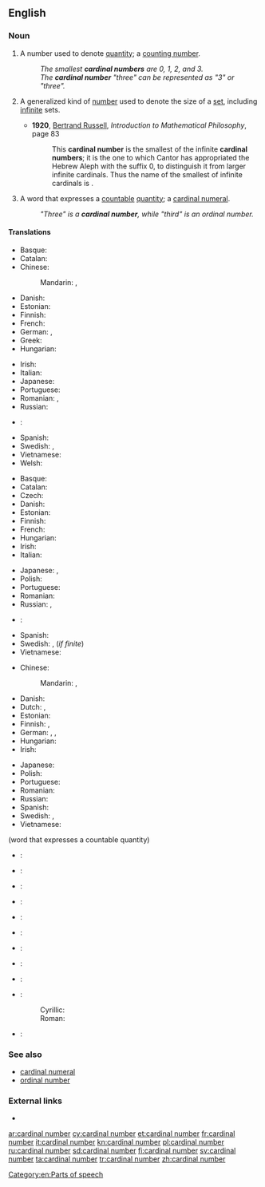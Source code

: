 ==English==

===Noun===
{{en-noun|head=[[cardinal]] [[number]]}}

# A number used to denote [[quantity]]; a [[counting number]].
#: ''The smallest '''cardinal numbers''' are 0, 1, 2, and 3.''
#: ''The '''cardinal number''' "three" can be represented as "3" or "three".''
# {{context|mathematics|lang=en}} A generalized kind of [[number]] used to denote the size of a [[set]], including [[infinite]] sets.
#* '''1920''', [[w:Bertrand Russell|Bertrand Russell]], ''Introduction to Mathematical Philosophy'', page 83
#*: This '''cardinal number''' is the smallest of the infinite '''cardinal numbers'''; it is the one to which Cantor has appropriated the Hebrew Aleph with the suffix 0, to distinguish it from larger infinite cardinals.  Thus the name of the smallest of infinite cardinals is {{term||<sub>0</sub>א|lang=he}}.
# {{context|grammar|lang=en}} A word that expresses a [[countable]] [[quantity]]; a [[cardinal numeral]].
#: ''"Three" is a '''cardinal number''', while "third" is an ordinal number.''
<!--Does this definition differ in any essential sense from the first definition?-->
<!--Yes; in the most essential way possible.-->

====Translations====
{{trans-top|number denoting quantity}}
* Basque: {{t-|eu|zenbaki kardinal}}
* Catalan: {{t-|ca|nombre cardinal|m}}
* Chinese:
*: Mandarin: {{t|cmn|基數|sc=Hani}}, {{t-|cmn|基数|tr=jīshù|sc=Hani}}
* Danish: {{t-|da|kardinaltal|n}}
* Estonian: {{t-|et|kardinaalarv}}
* Finnish: {{t+|fi|kardinaaliluku}}
* French: {{t-|fr|nombre cardinal|m}}
* German: {{t+|de|Kardinalzahl|f}}, {{t+|de|Grundzahl|f}}
* Greek: {{t-|el|απόλυτος αριθμός|m|tr=apólytos arithmós|sc=Grek}}
* Hungarian: {{t-|hu|tőszám}}
{{trans-mid}}
* Irish: {{t-|ga|bunuimhir|f}}
* Italian: {{t-|it|numero cardinale|m}}
* Japanese: {{t+|ja|基数|tr=きすう, kisū}}
* Portuguese: {{t-|pt|número cardinal|m}}
* Romanian: {{t-|ro|numeral cardinal|n}}, {{t-|ro|număr cardinal|n}}
* Russian: {{t-|ru|кардинальное число|n|tr=kardinál’noje čisló}}
* {{ttbc|sh}}: {{t-|sh|kardinalni broj|m}}
* Spanish: {{t+|es|número cardinal|m}}
* Swedish: {{t+|sv|kardinaltal|n}}, {{t+|sv|grundtal|n}}
* Vietnamese: {{t-|vi|số đếm}}
* Welsh: {{t+|cy|rhif prifol}}
{{trans-bottom}}

{{trans-top|number used to denote the size of a set}}
* Basque: {{t-|eu|zenbaki kardinal}}
* Catalan: {{t-|ca|nombre cardinal|m}}
* Czech: {{t-|cs|kardinální číslo|n}}
* Danish: {{t-|da|kardinaltal|n}}
* Estonian: {{t-|et|hulga võimsus}}
* Finnish: {{t+|fi|kardinaaliluku}}
* French: {{t-|fr|nombre cardinal|m}}
* Hungarian: {{t+|hu|számosság}}
* Irish: {{t-|ga|bunuimhir|f}}
* Italian: {{t-|it|numero cardinale|m}}
{{trans-mid}}
* Japanese: {{t-|ja|集合数|tr=しゅうごうすう, shūgōsū}}, {{t+|ja|基数|tr=きすう, kisū|sc=Jpan}}
* Polish: {{t-|pl|liczba kardynalna|f}}
* Portuguese: {{t-|pt|número cardinal|m}}
* Romanian: {{t-|ro|numeral cardinal|n}}
* Russian: {{t-|ru|мощность множества|f|tr=móščnost’ mnóžestva}}, {{t-|ru|кардинальное число|n|tr=kardinál’noje čisló}}
* {{ttbc|sh}}: {{t-|sh|kardinalni broj|m}}
* Spanish: {{t+|es|número cardinal|m}}
* Swedish: {{t+|sv|kardinaltal|n}}, {{t+|sv|grundtal|n}} (''if finite'')
* Vietnamese: {{t-|vi|số lượng}}
{{trans-bottom}}

{{trans-top|word that expresses a countable quantity}}
* Chinese:
*: Mandarin: {{t|cmn|純數|sc=Hani}}, {{t|cmn|纯数|tr=chúnshù|sc=Hani}}
* Danish: {{t-|da|kardinaltal|n}}
* Dutch: {{t+|nl|hoofdtelwoord|n}}, {{t-|nl|bepaald telwoord|n}}
* Estonian: {{t-|et|põhiarv}}
* Finnish: {{t-|fi|perusluku}}, {{t+|fi|kardinaaliluku}}
* German: {{t-|de|Grundzahlwort|n}}, {{t-|de|bestimmtes Zahlwort|n}}, {{t+|de|Kardinalzahl|f}}
* Hungarian: {{t-|hu|tőszámnév}}
* Irish: {{t-|ga|bunuimhir|f}}
{{trans-mid}}
* Japanese: {{t+|ja|基数|tr=きすう, kisū}}
* Polish: {{t-|pl|liczebnik główny|m}}
* Portuguese: {{t+|pt|numeral cardinal}}
* Romanian: {{t-|ro|numeral cardinal}}
* Russian: {{t+|ru|количественное числительное|n|tr=kolíčestvennoje čislítel’noje}}
* Spanish: {{t-|es|adjetivo cardinal|m}}
* Swedish: {{t+|sv|kardinaltal|n}}, {{t+|sv|grundtal|n}}
* Vietnamese: {{t-|vi|số đếm}}
{{trans-bottom}}

{{checktrans-top}}
(word that expresses a countable quantity)
* {{ttbc|eu}}: {{t-|eu|zenbaki kardinal}}
* {{ttbc|bn}}: {{t-|bn|অঙ্কবাচক সংখ্যা|sc=Beng}}
* {{ttbc|sh}}: {{t-|sh|glavni broj|m}}
* {{ttbc|ca}}: {{t-|ca|nombre cardinal|m}}
* {{ttbc|sh}}: {{t-|sh|kardinalni broj|m}}
* {{ttbc|fr}}: {{t-|fr|nombre cardinal|m}}
{{trans-mid}}
* {{ttbc|is}}: {{t+|is|höfuðtala}}
* {{ttbc|io}}: {{t-|io|kardinala nombro}}
* {{ttbc|la}}: {{t-|la|cardinale}}
* {{ttbc|sh}}:
*: Cyrillic: {{t-|sh|главни број|m|sc=Cyrl}}
*: Roman: {{t-|sh|glavni broj|m}}
* {{ttbc|sl}}: {{t-|sl|kardinalno število|n}}
{{trans-bottom}}

===See also===
* [[cardinal numeral]]
* [[ordinal number]]

===External links===
* {{pedialite}}

[[Category:en:Parts of speech]]

[[ar:cardinal number]]
[[cy:cardinal number]]
[[et:cardinal number]]
[[fr:cardinal number]]
[[it:cardinal number]]
[[kn:cardinal number]]
[[pl:cardinal number]]
[[ru:cardinal number]]
[[sd:cardinal number]]
[[fi:cardinal number]]
[[sv:cardinal number]]
[[ta:cardinal number]]
[[tr:cardinal number]]
[[zh:cardinal number]]